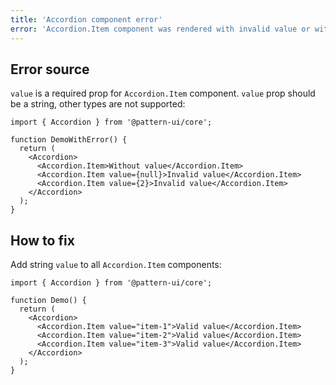 ```yaml
---
title: 'Accordion component error'
error: 'Accordion.Item component was rendered with invalid value or without value'
---
```


## Error source

`value` is a required prop for `Accordion.Item` component.
`value` prop should be a string, other types are not supported:

```tsx
import { Accordion } from '@pattern-ui/core';

function DemoWithError() {
  return (
    <Accordion>
      <Accordion.Item>Without value</Accordion.Item>
      <Accordion.Item value={null}>Invalid value</Accordion.Item>
      <Accordion.Item value={2}>Invalid value</Accordion.Item>
    </Accordion>
  );
}
```

## How to fix

Add string `value` to all `Accordion.Item` components:

```tsx
import { Accordion } from '@pattern-ui/core';

function Demo() {
  return (
    <Accordion>
      <Accordion.Item value="item-1">Valid value</Accordion.Item>
      <Accordion.Item value="item-2">Valid value</Accordion.Item>
      <Accordion.Item value="item-3">Valid value</Accordion.Item>
    </Accordion>
  );
}
```
